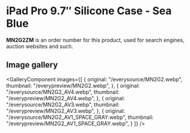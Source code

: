 
# iPad Pro 9.7″ Silicone Case - Sea Blue

<Callout type='info' emoji='👉🏻'>**MN2G2ZM** is an order number for this product, used for search engines, auction websites and such.</Callout>

## Image gallery

<GalleryComponent
    images={[
      {
        original: "/everysource/MN2G2.webp",
        thumbnail: "/everypreview/MN2G2.webp",
      },
      {
        original: "/everysource/MN2G2_AV4.webp",
        thumbnail: "/everypreview/MN2G2_AV4.webp",
      },
      {
        original: "/everysource/MN2G2_AV3.webp",
        thumbnail: "/everypreview/MN2G2_AV3.webp",
      },
      {
        original: "/everysource/MN2G2_AV1_SPACE_GRAY.webp",
        thumbnail: "/everypreview/MN2G2_AV1_SPACE_GRAY.webp",
      }
    ]}
  />
